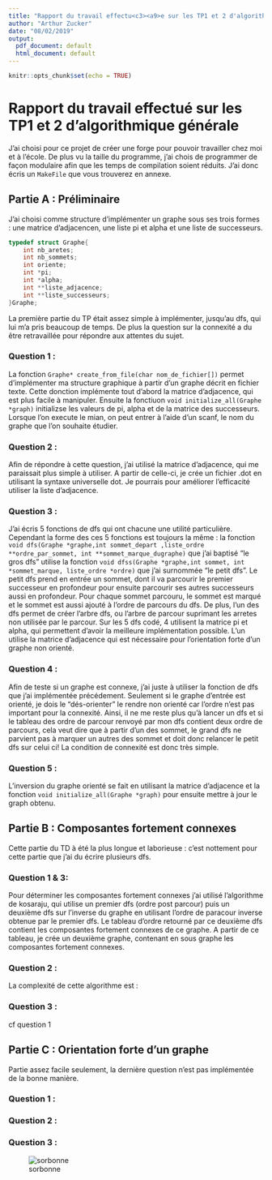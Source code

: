 ```yaml
---
title: "Rapport du travail effectu<c3><a9>e sur les TP1 et 2 d'algorithmique g<c3><a9>n<c3><a9>rale"
author: "Arthur Zucker"
date: "08/02/2019"
output:
  pdf_document: default
  html_document: default
---
```

```r
knitr::opts_chunk$set(echo = TRUE)
```
# Rapport du travail effectué sur les TP1 et 2 d'algorithmique générale
J'ai choisi pour ce projet de créer une forge pour pouvoir travailler chez moi et à l'école. De plus vu la taille du programme, j'ai chois de programmer de façon modulaire afin que les temps de compilation soient réduits. J'ai donc écris un `MakeFile` que vous trouverez en annexe.

## Partie A : Préliminaire

J'ai choisi comme structure d'implémenter un graphe sous ses trois formes : une matrice d'adjacencen, une liste pi et alpha et une liste de successeurs.
```c
typedef struct Graphe{
	int nb_aretes;
	int nb_sommets;
	int oriente;
	int *pi;
	int *alpha;
	int **liste_adjacence;
	int **liste_successeurs;
}Graphe;
```
La première partie du TP était assez simple à implémenter, jusqu'au dfs, qui lui m'a pris beaucoup de temps. De plus la question sur la connexité a du être retravaillée pour répondre aux attentes du sujet. 

### Question 1 :

La  fonction ```Graphe* create_from_file(char nom_de_fichier[])``` permet d'implémenter ma structure graphique à partir d'un graphe décrit en fichier texte. Cette donction implémente tout d'abord la matrice d'adjacence, qui est plus facile à manipuler. Ensuite la fonctiuon ```void initialize_all(Graphe *graph)``` initializse les valeurs de pi, alpha et de la matrice des successeurs. 
Lorsque l'on execute le mian, on peut entrer à l'aide d'un scanf, le nom du graphe que l'on souhaite étudier. 

### Question 2 :

Afin de répondre à cette question, j'ai utilisé la matrice d'adjacence, qui me paraissait plus simple à utiliser. A partir de celle-ci, je crée un fichier .dot en utilisant la syntaxe universelle dot. Je pourrais pour améliorer l'efficacité utiliser la liste d'adjacence. 

### Question 3 :

J'ai écris 5 fonctions de dfs qui ont chacune une utilité particulière. Cependant la forme des ces 5 fonctions est toujours la même : la fonction ```void dfs(Graphe *graphe,int sommet_depart ,liste_ordre **ordre_par_sommet, int **sommet_marque_dugraphe)``` que j'ai baptisé "le gros dfs" utilise la fonction ```void dfss(Graphe *graphe,int sommet, int *sommet_marque, liste_ordre *ordre)``` que j'ai surnommée "le petit dfs". Le petit dfs prend en entrée un sommet, dont il va parcourir le premier successeur en profondeur pour ensuite parcourir ses autres successeurs aussi en profondeur. Pour chaque sommet parcouru, le sommet est marqué et le sommet est aussi ajouté à l'ordre de parcours du dfs. De plus, l'un des dfs permet de créer l'arbre dfs, ou l'arbre de parcour suprimant les arretes non utilisée par le parcour.
Sur les 5 dfs codé, 4 utilisent la matrice pi et alpha, qui permettent d'avoir la meilleure implémentation possible.
L'un utilise la matrice d'adjacence qui est nécessaire pour l'orientation forte d'un graphe non orienté. 

### Question 4 :

Afin de teste si un graphe est connexe, j'ai juste à utiliser la fonction de dfs que j'ai implémentée précédement. Seulement si le graphe d'entrée est orienté, je dois le "dés-orienter" le rendre non orienté car l'ordre n'est pas important pour la connexité. Ainsi, il ne me reste plus qu'à lancer un dfs et si le tableau des ordre de parcour renvoyé par mon dfs contient deux ordre de parcours, cela veut dire que à partir d'un des sommet, le grand dfs ne parvient pas à marquer un autres des sommet et doit donc relancer le petit dfs sur celui ci! La condition de connexité est donc très simple. 

### Question 5 :

L'inversion du graphe orienté se fait en utilisant la matrice d'adjacence et la fonction ```void initialize_all(Graphe *graph)``` pour ensuite mettre à jour le graph obtenu. 

## Partie B : Composantes fortement connexes

Cette partie du TD à été la plus longue et laborieuse : c'est nottement pour cette partie que j'ai du écrire plusieurs dfs.

### Question 1 & 3:

Pour déterminer les composantes fortement connexes j'ai utilisé l'algorithme de kosaraju, qui utilise un premier dfs (ordre post parcour) puis un deuxième dfs sur l'inverse du graphe en utilisant l'ordre de paracour inverse obtenue par le premier dfs. Le tableau d'ordre retourné par ce deuxième dfs contient les composantes fortement connexes de ce graphe. A partir de ce tableau, je crée un deuxième graphe, contenant en sous graphe les composantes fortement connexes.

### Question 2 :

La complexité de cette algorithme est :

### Question 3 :

cf question 1

## Partie C : Orientation forte d’un graphe

Partie assez facile seulement, la dernière question n'est pas implémentée de la bonne manière.

### Question 1 :



### Question 2 :



### Question 3 :


![sorbonne](./Images/sorbonne.png )
